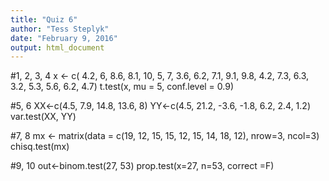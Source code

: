 ```yaml
---
title: "Quiz 6"
author: "Tess Steplyk"
date: "February 9, 2016"
output: html_document
---
```


#1, 2, 3, 4
x <- c( 4.2, 6, 8.6, 8.1, 10, 5, 7, 3.6, 6.2, 7.1, 9.1, 9.8, 4.2, 7.3, 6.3, 3.2, 5.3, 5.6, 6.2, 4.7)
t.test(x, mu = 5, conf.level = 0.9)

#5, 6
XX<-c(4.5, 7.9, 14.8, 13.6, 8)
YY<-c(4.5, 21.2, -3.6, -1.8, 6.2, 2.4, 1.2)
var.test(XX, YY)

#7, 8
mx <- matrix(data = c(19, 12, 15,  15, 12, 15,  14, 18, 12), nrow=3, ncol=3)
chisq.test(mx)

#9, 10
out<-binom.test(27, 53)
prop.test(x=27, n=53, correct =F)